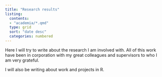 ```yaml
---
title: "Research results"
listing:
  contents:
  - "academia/*.qmd"
  type: grid
  sort: "date desc"
  categories: numbered
---
```


::: topbr
Here I will try to write about the research I am involved with. All of this work have been in corporation with my great colleagues and supervisors to who I am very grateful.

I will also be writing about work and projects in R.
:::


